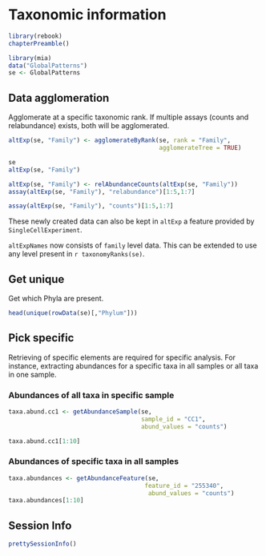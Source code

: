 # Taxonomic information {#taxonomic-information}

```r
library(rebook)
chapterPreamble()
```

```r
library(mia)
data("GlobalPatterns")
se <- GlobalPatterns 
```

## Data agglomeration {#data-agglomeration}

Agglomerate at a specific taxonomic rank. If multiple assays (counts and relabundance) exists, both will be agglomerated.

```r
altExp(se, "Family") <- agglomerateByRank(se, rank = "Family",
                                          agglomerateTree = TRUE)

se
altExp(se, "Family")
```

```r
altExp(se, "Family") <- relAbundanceCounts(altExp(se, "Family"))
assay(altExp(se, "Family"), "relabundance")[1:5,1:7]
```
  
```r
assay(altExp(se, "Family"), "counts")[1:5,1:7]
```

These newly created data can also be kept in `altExp` a feature provided by 
`SingleCellExperiment`.    

`altExpNames` now consists of `family` level data. This can be extended to use 
any level present in `r taxonomyRanks(se)`.   

## Get unique  

Get which Phyla are present.  
```r
head(unique(rowData(se)[,"Phylum"]))
```

## Pick specific  

Retrieving of specific elements are required for specific analysis. For
instance, extracting abundances for a specific taxa in all samples or all taxa 
in one sample.  

### Abundances of all taxa in specific sample 
```r
taxa.abund.cc1 <- getAbundanceSample(se, 
                                     sample_id = "CC1",
                                     abund_values = "counts")

taxa.abund.cc1[1:10]
```

### Abundances of specific taxa in all samples   

```r
taxa.abundances <- getAbundanceFeature(se, 
                                      feature_id = "255340",
                                       abund_values = "counts")
taxa.abundances[1:10]
```


## Session Info {-}

```r
prettySessionInfo()
```
